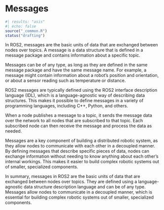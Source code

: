 # Messages
```r
#| results: "asis"
#| echo: false
source("_common.R")
status("drafting")
```


In ROS2, messages are the basic units of data that are exchanged between nodes over topics. A message is a data structure that is defined in a message package and contains information about a specific topic.

Messages can be of any type, as long as they are defined in the same message package and have the same message name. For example, a message might contain information about a robot's position and orientation, or about a sensor reading such as temperature or distance.

ROS2 messages are typically defined using the ROS2 interface description language (IDL), which is a language-agnostic way of describing data structures. This makes it possible to define messages in a variety of programming languages, including C++, Python, and others.

When a node publishes a message to a topic, it sends the message data over the network to all nodes that are subscribed to that topic. Each subscribed node can then receive the message and process the data as needed.

Messages are a key component of building a distributed robotic system, as they allow nodes to communicate with each other in a decoupled manner. By defining messages that describe specific pieces of data, nodes can exchange information without needing to know anything about each other's internal workings. This makes it easier to build complex robotic systems out of smaller, specialized components.

In summary, messages in ROS2 are the basic units of data that are exchanged between nodes over topics. They are defined using a language-agnostic data structure description language and can be of any type. Messages allow nodes to communicate in a decoupled manner, which is essential for building complex robotic systems out of smaller, specialized components.